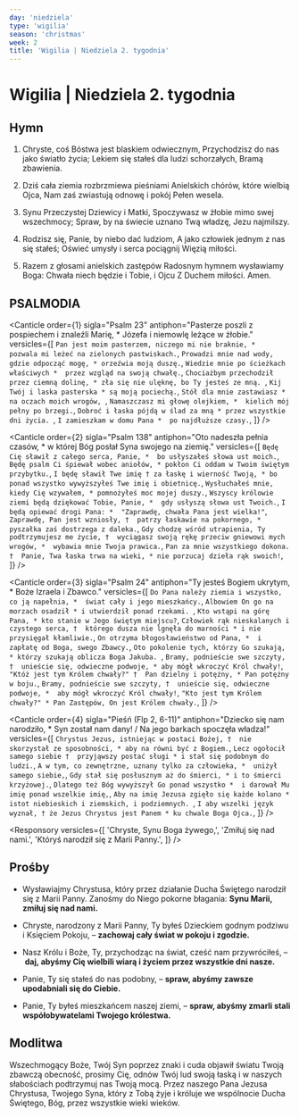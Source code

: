 ```yaml
---
day: 'niedziela'
type: 'wigilia'
season: 'christmas'
week: 2
title: 'Wigilia | Niedziela 2. tygodnia'
---
```


# Wigilia | Niedziela 2. tygodnia

<OpeningVersicle />

## Hymn

1. Chryste, coś Bóstwa jest blaskiem odwiecznym,
   Przychodzisz do nas jako światło życia;
   Lekiem się stałeś dla ludzi schorzałych,
   Bramą zbawienia.

2. Dziś cała ziemia rozbrzmiewa pieśniami
   Anielskich chórów, które wielbią Ojca,
   Nam zaś zwiastują odnowę i pokój
   Pełen wesela.

3. Synu Przeczystej Dziewicy i Matki,
   Spoczywasz w żłobie mimo swej wszechmocy;
   Spraw, by na świecie uznano Twą władzę,
   Jezu najmilszy.

4. Rodzisz się, Panie, by niebo dać ludziom,
   A jako człowiek jednym z nas się stałeś;
   Oświeć umysły i serca pociągnij
   Więzią miłości.

5. Razem z głosami anielskich zastępów
   Radosnym hymnem wysławiamy Boga:
   Chwała niech będzie i Tobie, i Ojcu
   Z Duchem miłości. Amen.

## PSALMODIA

<Canticle
  order={1}
  sigla="Psalm 23"
  antiphon="Pasterze poszli z pospiechem i znaleźli Marię, * Józefa i niemowlę leżące w żłobie."
  versicles={[
    `Pan jest moim pasterzem, niczego mi nie braknie, * 
pozwala mi leżeć na zielonych pastwiskach.`,
    `Prowadzi mnie nad wody, gdzie odpocząć mogę, *
orzeźwia moją duszę.`,
    `Wiedzie mnie po ścieżkach właściwych * 
przez wzgląd na swoją chwałę.`,
    `Chociażbym przechodził przez ciemną dolinę, *
zła się nie ulęknę, bo Ty jesteś ze mną. `,
    `Kij Twój i laska pasterska *
są moją pociechą.`,
    `Stół dla mnie zastawiasz *
na oczach moich wrogów, `,
    `Namaszczasz mi głowę olejkiem, * 
kielich mój pełny po brzegi.`,
    `Dobroć i łaska pójdą w ślad za mną *
przez wszystkie dni życia. `,
    `I zamieszkam w domu Pana * 
po najdłuższe czasy.`,
  ]}
/>

<Canticle
  order={2}
  sigla="Psalm 138"
  antiphon="Oto nadeszła pełnia czasów, * w której Bóg posłał Syna swojego na ziemię."
  versicles={[
    `Będę Cię sławił z całego serca, Panie, * 
bo usłyszałeś słowa ust moich.`,
    `Będę psalm Ci śpiewał wobec aniołów, *
pokłon Ci oddam w Twoim świętym przybytku.`,
    `I będę sławił Twe imię †
za łaskę i wierność Twoją, *
bo ponad wszystko wywyższyłeś Twe imię i obietnicę.`,
    `Wysłuchałeś mnie, kiedy Cię wzywałem, *
pomnożyłeś moc mojej duszy.`,
    `Wszyscy królowie ziemi będą dziękować Tobie, Panie, * 
gdy usłyszą słowa ust Twoich.`,
    `I będą opiewać drogi Pana: * 
"Zaprawdę, chwała Pana jest wielka!"`,
    `Zaprawdę, Pan jest wzniosły, † 
patrzy łaskawie na pokornego, * 
pyszałka zaś dostrzega z daleka.`,
    `Gdy chodzę wśród utrapienia, Ty podtrzymujesz me życie, † 
wyciągasz swoją rękę przeciw gniewowi mych wrogów, * 
wybawia mnie Twoja prawica.`,
    `Pan za mnie wszystkiego dokona. † 
Panie, Twa łaska trwa na wieki, *
 nie porzucaj dzieła rąk swoich!`,
  ]}
/>

<Canticle
  order={3}
  sigla="Psalm 24"
  antiphon="Ty jesteś Bogiem ukrytym, * Boże Izraela i Zbawco."
  versicles={[
    `Do Pana należy ziemia i wszystko, co ją napełnia, * 
świat cały i jego mieszkańcy.`,
    `Albowiem On go na morzach osadził *
i utwierdził ponad rzekami. `,
    `Kto wstąpi na górę Pana, *
kto stanie w Jego świętym miejscu?`,
    `Człowiek rąk nieskalanych i czystego serca, † 
którego dusza nie lgnęła do marności *
i nie przysięgał kłamliwie.`,
    `On otrzyma błogosławieństwo od Pana, * 
i zapłatę od Boga, swego Zbawcy.`,
    `Oto pokolenie tych, którzy Go szukają, *
którzy szukają oblicza Boga Jakuba. `,
    `Bramy, podnieście swe szczyty, † 
unieście się, odwieczne podwoje, *
aby mógł wkroczyć Król chwały!`,
    `"Któż jest tym Królem chwały?" † 
Pan dzielny i potężny, *
Pan potężny w boju.`,
    `Bramy, podnieście swe szczyty, † 
unieście się, odwieczne podwoje, * 
aby mógł wkroczyć Król chwały!`,
    `"Kto jest tym Królem chwały?" *
Pan Zastępów, On jest Królem chwały.`,
  ]}
/>

<Canticle
  order={4}
  sigla="Pieśń (Flp 2, 6-11)"
  antiphon="Dziecko się nam narodziło, * Syn został nam dany! / Na jego barkach spoczęła władza!"
  versicles={[
    `Chrystus Jezus, istniejąc w postaci Bożej, † 
nie skorzystał ze sposobności, *
aby na równi być z Bogiem.`,
    `Lecz ogołocił samego siebie † 
przyjąwszy postać sługi *
i stał się podobnym do ludzi.`,
    `A w tym, co zewnętrzne, uznany tylko za człowieka, * 
uniżył samego siebie,`,
    `Gdy stał się posłusznym aż do śmierci, *
i to śmierci krzyżowej.`,
    `Dlatego też Bóg wywyższył Go ponad wszystko * 
i darował Mu imię ponad wszelkie imię,`,
    `Aby na imię Jezusa zgięło się każde kolano *
istot niebieskich i ziemskich, i podziemnych. `,
    `I aby wszelki język wyznał, †
że Jezus Chrystus jest Panem *
ku chwale Boga Ojca.`,
  ]}
/>

<Passage
  sigla="1 Tm 3, 16"
  passage="Bez wątpienia wielka jest tajemnica pobożności. Ten, który objawił się w ciele, usprawiedliwiony został w Duchu, ukazał się aniołom, ogłoszony został poganom, znalazł wiarę w świecie, wzięty został w chwale."
/>

<Responsory
  versicles={[
    'Chryste, Synu Boga żywego,',
    'Zmiłuj się nad nami.',
    'Któryś narodził się z Marii Panny.',
  ]}
/>

<Magnificat antiphon="W tym czasie tak świętym trzy cuda wysławiamy: * gwiazda przywiodła mędrców do żłóbka; / podczas godów woda winem się stała; / dla naszego zbawienia Chrystus przyjął od Jana chrzest w Jordanie, / alleluja." />

## Prośby

- Wysławiajmy Chrystusa, który przez działanie Ducha Świętego narodził się z Marii Panny. Zanośmy do Niego pokorne błagania: **Synu Marii, zmiłuj się nad nami.**

- Chryste, narodzony z Marii Panny, Ty byłeś Dzieckiem godnym podziwu i Księciem Pokoju, – **zachowaj cały świat w pokoju i zgodzie.**

- Nasz Królu i Boże, Ty, przychodząc na świat, cześć nam przywróciłeś, – **daj, abyśmy Cię wielbili wiarą i życiem przez wszystkie dni nasze.**

- Panie, Ty się stałeś do nas podobny, – **spraw, abyśmy zawsze upodabniali się do Ciebie.**

- Panie, Ty byłeś mieszkańcem naszej ziemi, – **spraw, abyśmy zmarli stali współobywatelami Twojego królestwa.**

<CustomIntercessions />

<KyrieEleison />

<LordsPrayer />

## Modlitwa

Wszechmogący Boże, Twój Syn poprzez znaki i cuda objawił światu Twoją zbawczą obecność, prosimy Cię, odnów Twój lud swoją łaską i w naszych słabościach podtrzymuj nas Twoją mocą. Przez naszego Pana Jezusa Chrystusa, Twojego Syna, który z Tobą żyje i króluje we wspólnocie Ducha Świętego, Bóg, przez wszystkie wieki wieków.

<Amen />

<BlessingAndConcludingVersicle />

<SalveRegina />
